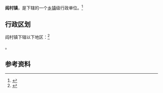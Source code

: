 {{中国乡级行政区|61/05/02/114/000}}

'''阎村镇'''，是{{PRC admin/fullname|61/05/02/114/000|3}}下辖的一个[[乡镇|乡镇]]级行政单位。<ref>{{PRC admin/ref sgc|{{PRC admin/parent|61/05/02/114/000}}}}</ref>

== 行政区划 ==

阎村镇下辖以下地区：<ref>{{PRC admin/ref sgc|61/05/02/114/000}}</ref>

{{PRC admin/children|61/05/02/114/000}}。

== 参考资料 ==

{{reflist}}

{{行政区划小作品}}
{{PRC admin/navcat|61/05/02/114/000}}